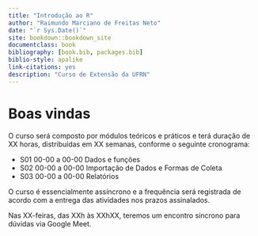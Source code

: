```yaml
--- 
title: "Introdução ao R"
author: "Raimundo Marciano de Freitas Neto"
date: "`r Sys.Date()`"
site: bookdown::bookdown_site
documentclass: book
bibliography: [book.bib, packages.bib]
biblio-style: apalike
link-citations: yes
description: "Curso de Extensão da UFRN"
---
```


# Boas vindas

O curso será composto por módulos teóricos e práticos e terá duração de XX horas, distribuídas em XX semanas, conforme o seguinte cronograma:

* S01 00-00 a 00-00 Dados e funções
* S02 00-00 a 00-00 Importação de Dados e Formas de Coleta
* S03 00-00 a 00-00 Relatórios

O curso é essencialmente assíncrono e a frequência será registrada de acordo com a entrega das atividades nos prazos assinalados.

Nas XX-feiras, das XXh às XXhXX, teremos um encontro síncrono para dúvidas via Google Meet.